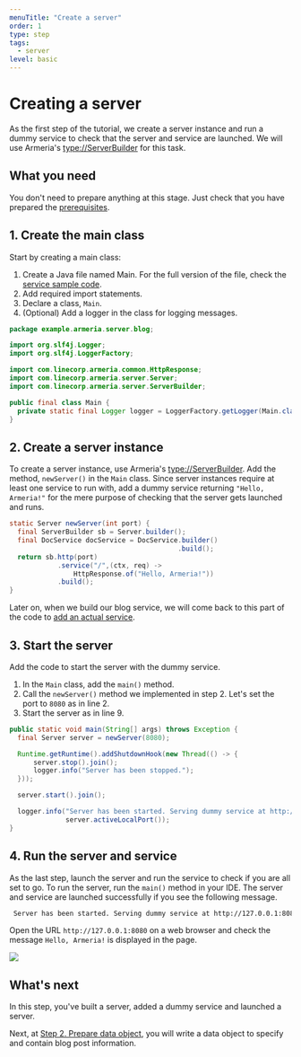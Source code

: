 ```yaml
---
menuTitle: "Create a server"
order: 1
type: step
tags:
  - server
level: basic
---
```


# Creating a server

As the first step of the tutorial, we create a server instance and run a dummy service to check that the server and service are launched.
We will use Armeria's <type://ServerBuilder> for this task.

<TutorialSteps current={1} />

## What you need

You don't need to prepare anything at this stage.
Just check that you have prepared the [prerequisites](./tutorial-blog-rest-intro/#prerequisites).

## 1. Create the main class

Start by creating a main class:

1. Create a Java file named Main. For the full version of the file, check the [service sample code](https://github.com/line/armeria-examples/blob/master/rest-api-annotated-service/src/main/java/example/armeria/server/blog/Main.java).
2. Add required import statements.
3. Declare a class, `Main`.
4. (Optional) Add a logger in the class for logging messages.

```java filename=Main.java
package example.armeria.server.blog;

import org.slf4j.Logger;
import org.slf4j.LoggerFactory;

import com.linecorp.armeria.common.HttpResponse;
import com.linecorp.armeria.server.Server;
import com.linecorp.armeria.server.ServerBuilder;

public final class Main {
  private static final Logger logger = LoggerFactory.getLogger(Main.class);
}
```

## 2. Create a server instance

To create a server instance, use Armeria's <type://ServerBuilder>. Add the method, `newServer()` in the `Main` class. Since server instances require at least one service to run with, add a dummy service returning `"Hello, Armeria!"` for the mere purpose of checking that the server gets launched and runs.

```java filename=Main.java highlight=6,7
static Server newServer(int port) {
  final ServerBuilder sb = Server.builder();
  final DocService docService = DocService.builder()
                                          .build();
  return sb.http(port)
            .service("/",(ctx, req) ->
                HttpResponse.of("Hello, Armeria!"))
            .build();
}
```

Later on, when we build our blog service, we will come back to this part of the code to [add an actual service](./tutorial-blog-rest-step7).

## 3. Start the server

Add the code to start the server with the dummy service.

1. In the `Main` class, add the `main()` method.
2. Call the `newServer()` method we implemented in step 2. Let's set the port to `8080` as in line 2.
3. Start the server as in line 9.

```java filename=Main.java highlight=2,9
public static void main(String[] args) throws Exception {
  final Server server = newServer(8080);

  Runtime.getRuntime().addShutdownHook(new Thread(() -> {
      server.stop().join();
      logger.info("Server has been stopped.");
  }));

  server.start().join();

  logger.info("Server has been started. Serving dummy service at http://127.0.0.1:{}",
              server.activeLocalPort());
}
```

## 4. Run the server and service

As the last step, launch the server and run the service to check if you are all set to go. To run the server, run the `main()` method in your IDE. The server and service are launched successfully if you see the following message.


```bash
 Server has been started. Serving dummy service at http://127.0.0.1:8080
```

Open the URL `http://127.0.0.1:8080` on a web browser and check the message `Hello, Armeria!` is displayed in the page.

![](../../images/tutorial_test_run.png)

## What's next

In this step, you've built a server, added a dummy service and launched a server.

Next, at [Step 2. Prepare data object](./tutorial-blog-rest-step2), you will write a data object to specify and contain blog post information.

<TutorialSteps current={1} />
